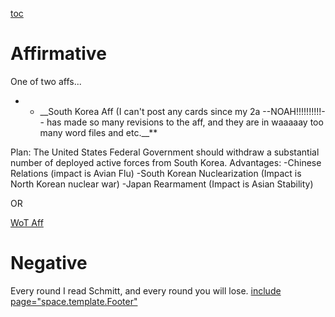 [[toc]]
=Affirmative= 
One of two affs...

**__South Korea Aff (I can't post any cards since my 2a --NOAH!!!!!!!!!!-- has made so many revisions to the aff, and they are in waaaaay too many word files and etc.__**
Plan: The United States Federal Government should withdraw a substantial number of deployed active forces from South Korea.
Advantages:
-Chinese Relations (impact is Avian Flu)
-South Korean Nuclearization (Impact is North Korean nuclear war)
-Japan Rearmament (Impact is Asian Stability)

OR


[[2010-2011 — Oak Park-River Forest (IL) — James Hanley & Will Hardwicke|WoT Aff]]



=Negative= 
Every round I read Schmitt, and every round you will lose.
[[include page="space.template.Footer"]]